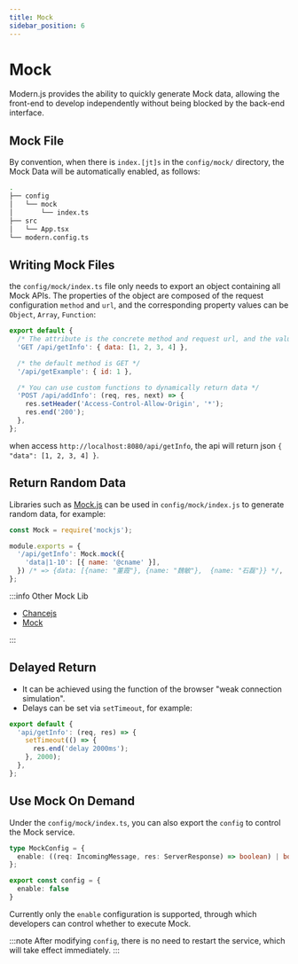 ```yaml
---
title: Mock
sidebar_position: 6
---
```

# Mock

Modern.js provides the ability to quickly generate Mock data, allowing the front-end to develop independently without being blocked by the back-end interface.

## Mock File

By convention, when there is `index.[jt]s` in the `config/mock/` directory, the Mock Data will be automatically enabled, as follows:

```bash
.
├── config
│   └── mock
│       └── index.ts
├── src
│   └── App.tsx
└── modern.config.ts
```

## Writing Mock Files

the `config/mock/index.ts` file only needs to export an object containing all Mock APIs. The properties of the object are composed of the request configuration `method` and `url`, and the corresponding property values can be `Object`, `Array`, `Function`:

```js
export default {
  /* The attribute is the concrete method and request url, and the value is object or array as the result of the request */
  'GET /api/getInfo': { data: [1, 2, 3, 4] },

  /* the default method is GET */
  '/api/getExample': { id: 1 },

  /* You can use custom functions to dynamically return data */
  'POST /api/addInfo': (req, res, next) => {
    res.setHeader('Access-Control-Allow-Origin', '*');
    res.end('200');
  },
};
```

when access `http://localhost:8080/api/getInfo`, the api will return json `{ "data": [1, 2, 3, 4] }`.

## Return Random Data

Libraries such as [Mock.js](https://github.com/nuysoft/Mock/wiki/Getting-Started) can be used in `config/mock/index.js` to generate random data, for example:

```js
const Mock = require('mockjs');

module.exports = {
  '/api/getInfo': Mock.mock({
    'data|1-10': [{ name: '@cname' }],
  }) /* => {data: [{name: "董霞"}, {name: "魏敏"},  {name: "石磊"}} */,
};
```

:::info Other Mock Lib

- [Chancejs](https://github.com/chancejs/chancejs)
- [Mock](https://github.com/nuysoft/Mock/wiki/Getting-Started)

:::

## Delayed Return

- It can be achieved using the function of the browser "weak connection simulation".
- Delays can be set via `setTimeout`, for example:

```ts
export default {
  'api/getInfo': (req, res) => {
    setTimeout(() => {
      res.end('delay 2000ms');
    }, 2000);
  },
};
```

## Use Mock On Demand

Under the `config/mock/index.ts`, you can also export the `config` to control the Mock service.

```ts
type MockConfig = {
  enable: ((req: IncomingMessage, res: ServerResponse) => boolean) | boolean;
};

export const config = {
  enable: false
}
```

Currently only the `enable` configuration is supported, through which developers can control whether to execute Mock.

:::note
After modifying `config`, there is no need to restart the service, which will take effect immediately.
:::
